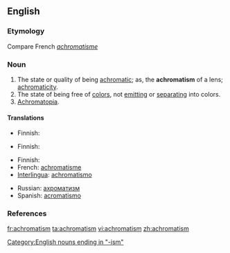 ==English==

===Etymology===
Compare French ''[[achromatisme]]''

===Noun===
{{en-noun|-}}

# The state or quality of being [[achromatic]]; as, the '''achromatism''' of a lens; [[achromaticity]].
# The state of being free of [[color]]s, not [[emit]]ting or [[separate|separating]] into colors.
# [[achromatopia|Achromatopia]].

====Translations====
{{trans-top|state or quality of being achromatic}}
* Finnish: {{t|fi|akromaattisuus}}
{{trans-mid}}
{{trans-bottom}}

{{trans-top|state of being free of color}}
* Finnish: {{t|fi|värittömyys}}
{{trans-mid}}
{{trans-bottom}}

{{trans-top|achromatopia}}
* Finnish: {{t|fi|värisokeus}}
* French: [[achromatisme]]
* [[Interlingua]]: [[achromatismo]]
{{trans-mid}}
* Russian: [[ахроматизм]]
* Spanish: [[acromatismo]]
{{trans-bottom}}

===References===
{{R:Webster 1913}}
{{R:Dorland 1977}}

[[Category:English nouns ending in "-ism"]]

[[fr:achromatism]]
[[ta:achromatism]]
[[vi:achromatism]]
[[zh:achromatism]]
